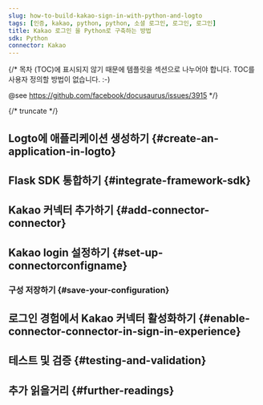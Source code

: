 ```yaml
---
slug: how-to-build-kakao-sign-in-with-python-and-logto
tags: [인증, kakao, python, python, 소셜 로그인, 로그인, 로그인]
title: Kakao 로그인 을 Python로 구축하는 방법
sdk: Python
connector: Kakao
---
```


{/*
  목차 (TOC)에 표시되지 않기 때문에 템플릿을 섹션으로 나누어야 합니다.
  TOC를 사용자 정의할 방법이 없습니다. :-)

  @see https://github.com/facebook/docusaurus/issues/3915
*/}




{/* truncate */}

<Intro connector={connector} sdk="Python" link="https://www.python.org" />

## Logto에 애플리케이션 생성하기 \{#create-an-application-in-logto}

<CreateApplication type="Traditional web" framework="Flask" />

## Flask SDK 통합하기 \{#integrate-framework-sdk}

<IntegrateSdk />

## Kakao 커넥터 추가하기 \{#add-connector-connector}

<AddSocialConnector connector={connector} framework="Flask" />

## Kakao login 설정하기 \{#set-up-connectorconfigname}

<ConnectorGuide />

### 구성 저장하기 \{#save-your-configuration}

<SaveYourConfiguration connector={connector} />

## 로그인 경험에서 Kakao 커넥터 활성화하기 \{#enable-connector-connector-in-sign-in-experience}

<EnableSocialConnector connector={connector} />

## 테스트 및 검증 \{#testing-and-validation}

<TestingAndValidation connector={connector} sdk="Python" />

## 추가 읽을거리 \{#further-readings}

<FurtherReadings />